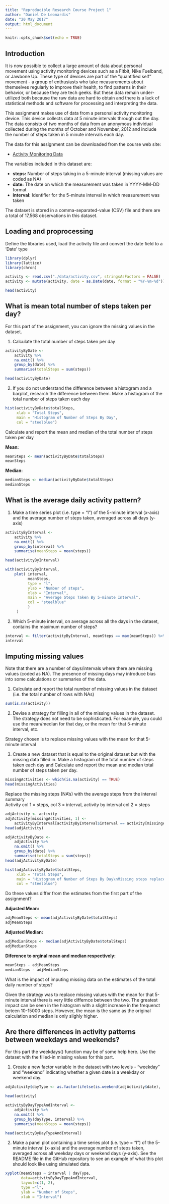 ```yaml
---
title: "Reproducible Research Course Project 1"
author: "Daniel De Leonardis"
date: "20 May 2017"
output: html_document
---
```


```r
knitr::opts_chunk$set(echo = TRUE)
```

## Introduction

It is now possible to collect a large amount of data about personal movement using activity monitoring devices such as a Fitbit, Nike Fuelband, or Jawbone Up. These type of devices are part of the "quantified self" movement - a group of enthusiasts who take measurements about themselves regularly to improve their health, to find patterns in their behavior, or because they are tech geeks. But these data remain under-utilized both because the raw data are hard to obtain and there is a lack of statistical methods and software for processing and interpreting the data.

This assignment makes use of data from a personal activity monitoring device. This device collects data at 5 minute intervals through out the day. The data consists of two months of data from an anonymous individual collected during the months of October and November, 2012 and include the number of steps taken in 5 minute intervals each day.

The data for this assignment can be downloaded from the course web site:

- [Activity Monitoring Data](https://d396qusza40orc.cloudfront.net/repdata%2Fdata%2Factivity.zip)

The variables included in this dataset are:

- **steps:** Number of steps taking in a 5-minute interval (missing values are coded as NA)
- **date:** The date on which the measurement was taken in YYYY-MM-DD format
- **interval:** Identifier for the 5-minute interval in which measurement was taken

The dataset is stored in a comma-separated-value (CSV) file and there are a total of 17,568 observations in this dataset.

## Loading and proprocessing

Define the libraries used, load the activity file and convert the date field to a 'Date' type

```r
library(dplyr)
library(lattice)
library(chron)

activity <- read.csv("./data/activity.csv", stringsAsFactors = FALSE)
activity <- mutate(activity, date = as.Date(date, format = "%Y-%m-%d"))

head(activity)
```

## What is mean total number of steps taken per day?

For this part of the assignment, you can ignore the missing values in the dataset.

1. Calculate the total number of steps taken per day

```r
activityByDate <-
    activity %>%
    na.omit() %>%
    group_by(date) %>%
    summarise(totalSteps = sum(steps))

head(activityByDate)
```

2. If you do not understand the difference between a histogram and a barplot, research the difference between them. Make a histogram of the total number of steps taken each day

```r
hist(activityByDate$totalSteps,
     xlab = "Total Steps",
     main = "Histogram of Number of Steps By Day",
     col = "steelblue")
```

Calculate and report the mean and median of the total number of steps taken per day

**Mean:**
```r
meanSteps <- mean(activityByDate$totalSteps)
meanSteps
```

**Median:**
```r
medianSteps <- median(activityByDate$totalSteps)
medianSteps
```

## What is the average daily activity pattern?

1. Make a time series plot (i.e. type = "l") of the 5-minute interval (x-axis) and the average number of steps taken, averaged across all days (y-axis)

```r
activityByInterval <-
    activity %>%
    na.omit() %>%
    group_by(interval) %>%
    summarise(meanSteps = mean(steps))

head(activityByInterval)

with(activityByInterval,
    plot( interval,
          meanSteps,
          type = "l",
          ylab = "Number of steps",
          xlab = "Interval",
          main = "Average Steps Taken By 5-minute Interval",
          col = "steelblue"
          )
     )
```

2. Which 5-minute interval, on average across all the days in the dataset, contains the maximum number of steps?

```r
interval <- filter(activityByInterval, meanSteps == max(meanSteps)) %>% select(interval)
interval
```

## Imputing missing values

Note that there are a number of days/intervals where there are missing values (coded as NA). The presence of missing days may introduce bias into some calculations or summaries of the data.

1. Calculate and report the total number of missing values in the dataset (i.e. the total number of rows with NAs)

```r
sum(is.na(activity))
```

2. Devise a strategy for filling in all of the missing values in the dataset. The strategy does not need to be sophisticated. For example, you could use the mean/median for that day, or the mean for that 5-minute interval, etc.

Strategy chosen is to replace missing values with the mean for that 5-minute interval

3. Create a new dataset that is equal to the original dataset but with the missing data filled in.
Make a histogram of the total number of steps taken each day and Calculate and report the mean and median total number of steps taken per day.

```r
missingActivities <- which(is.na(activity) == TRUE) 
head(missingActivities)
```

Replace the missing steps (NA's) with the average steps from the interval summary  
Activity col 1 = steps, col 3 = interval, activity by interval col 2 = steps
```r
adjActivity <- activity
adjActivity[missingActivities, 1] <-
    activityByInterval[activityByInterval$interval == activity[missingActivities, 3], 2]
head(adjActivity)

adjActivityByDate <-
    adjActivity %>%
    na.omit() %>%
    group_by(date) %>%
    summarise(totalSteps = sum(steps))
head(adjActivityByDate)

hist(adjActivityByDate$totalSteps,
     xlab = "Total Steps",
     main = "Histogram of Number of Steps By Day\nMissing steps replaced with the mean for 5-minute interval",
     col = "steelblue")
```

Do these values differ from the estimates from the first part of the assignment?

**Adjusted Mean:**
```r
adjMeanSteps <- mean(adjActivityByDate$totalSteps)
adjMeanSteps
```

**Adjusted Median:**
```r
adjMedianSteps <- median(adjActivityByDate$totalSteps)
adjMedianSteps
```

**Diference to orginal mean and median respectively:**
```r
meanSteps - adjMeanSteps
medianSteps - adjMedianSteps
```

What is the impact of imputing missing data on the estimates of the total daily number of steps?

Given the strategy was to replace missing values with the mean for that 5-minute interval there is very little differnce between the two. The greatest impact can be seen in the histogram with a slight increase in the frequenct beteen 10-15000 steps.  However, the mean is the same as the original calculation and median is only slighly higher.

## Are there differences in activity patterns between weekdays and weekends?

For this part the weekdays() function may be of some help here. Use the dataset with the filled-in missing values for this part.

1. Create a new factor variable in the dataset with two levels - "weekday" and "weekend" indicating whether a given date is a weekday or weekend day.

```r
adjActivity$dayType <- as.factor(ifelse(is.weekend(adjActivity$date), 'weekend', 'weekday'))

head(activity)

activityByDayTypeAndInterval <-
    adjActivity %>%
    na.omit() %>%
    group_by(dayType, interval) %>%
    summarise(meanSteps = mean(steps))

head(activityByDayTypeAndInterval)
```

2. Make a panel plot containing a time series plot (i.e. type = "l") of the 5-minute interval (x-axis) and the average number of steps taken, averaged across all weekday days or weekend days (y-axis). See the README file in the GitHub repository to see an example of what this plot should look like using simulated data.

```r
xyplot(meanSteps ~ interval | dayType,
       data=activityByDayTypeAndInterval,
       layout=c(1, 2),
       type ="l",
       ylab = "Number of Steps",
       xlab = "Interval")
```